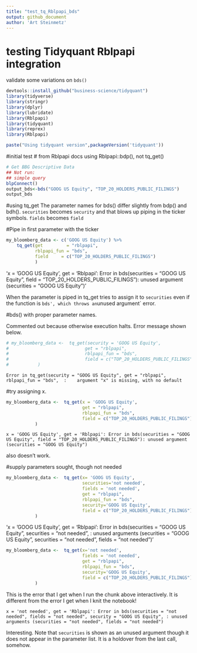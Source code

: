 ```yaml
---
title: "test_tq_Rblpapi_bds"
output: github_document
author: 'Art Steinmetz'
---
```

# testing Tidyquant Rblpapi integration

validate some variations on <code>bds()</code>

```r
devtools::install_github("business-science/tidyquant")
library(tidyverse)
library(stringr)
library(dplyr)
library(lubridate)
library(Rblpapi)
library(tidyquant)
library(reprex)
library(Rblpapi)

paste("Using tidyquant version",packageVersion('tidyquant'))

```

#initial test
# from Rblpapi docs using Rblpapi::bdp(), not tq_get()
```r
# Get BBG Descriptive Data
## Not run:
## simple query
blpConnect()
output_bds<-bds("GOOG US Equity", "TOP_20_HOLDERS_PUBLIC_FILINGS")
output_bds
```

#using tq_get
The parameter names for bds() differ slightly from bdp() and bdh().
<code>securities</code> becomes <code>security</code> and that blows up piping in the ticker symbols.   <code>fields</code> becomes <code>field</code> 


#Pipe in first parameter with the ticker
```r
my_bloomberg_data <- c('GOOG US Equity') %>%
    tq_get(get         = "rblpapi",
           rblpapi_fun = "bds",
           field     = c("TOP_20_HOLDERS_PUBLIC_FILINGS")
           )

```
'x = 'GOOG US Equity', get = 'Rblpapi': Error in bds(securities = "GOOG US Equity", field = "TOP_20_HOLDERS_PUBLIC_FILINGS"): unused argument (securities = "GOOG US Equity")'

When the parameter is piped in tq_get tries to assign it to `securities` even if the function is `bds', which throws an `unused argument` error.

#bds() with proper parameter names.

Commented out because otherwise execution halts.  Error message shown below.

```r
# my_bloomberg_data <-  tq_get(security = 'GOOG US Equity',
#                             get = "rblpapi",
#                             rblpapi_fun = "bds",
#                             field = c("TOP_20_HOLDERS_PUBLIC_FILINGS")
#           )


```
`Error in tq_get(security = "GOOG US Equity", get = "rblpapi", rblpapi_fun = "bds",  : 
  argument "x" is missing, with no default`
  
#try assigning x.
```r
my_bloomberg_data <-  tq_get(x = 'GOOG US Equity',
                             get = "rblpapi",
                             rblpapi_fun = "bds",
                             field = c("TOP_20_HOLDERS_PUBLIC_FILINGS")
           )


```
`x = 'GOOG US Equity', get = 'Rblpapi': Error in bds(securities = "GOOG US Equity", field = "TOP_20_HOLDERS_PUBLIC_FILINGS"): unused argument (securities = "GOOG US Equity")`

also doesn't work.

#supply parameters sought, though not needed
```r
my_bloomberg_data <-  tq_get(x= 'GOOG US Equity',
                             securities='not needed',
                             fields = 'not needed',
                             get = "rblpapi",
                             rblpapi_fun = "bds",
                             security='GOOG US Equity',
                             field = c("TOP_20_HOLDERS_PUBLIC_FILINGS")
           )


```
'x = 'GOOG US Equity', get = 'Rblpapi': Error in bds(securities = "GOOG US Equity", securities = "not needed", : unused arguments (securities = "GOOG US Equity", securities = "not needed", fields = "not needed")'
```r
my_bloomberg_data <-  tq_get(x='not needed',
                             fields = 'not needed',
                             get = "rblpapi",
                             rblpapi_fun = "bds",
                             security='GOOG US Equity',
                             field = c("TOP_20_HOLDERS_PUBLIC_FILINGS")
           )


```
This is the error that I get when I run the chunk above interactively.  It is different from the error I get when I knit the notebook!

`x = 'not needed', get = 'Rblpapi': Error in bds(securities = "not needed", fields = "not needed", security = "GOOG US Equity", : unused arguments (securities = "not needed", fields = "not needed")`


Interesting.  Note that `securities` is shown as an unused argument though it does not appear in the parameter list.  It is a holdover from the last call, somehow.